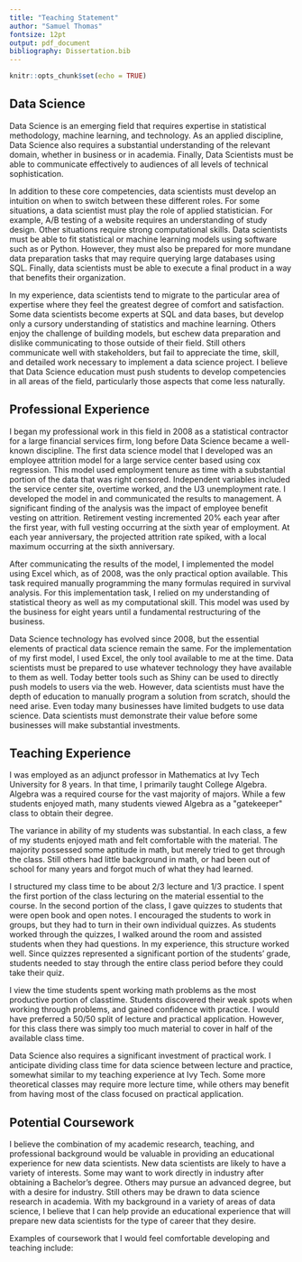 ```yaml
---
title: "Teaching Statement"
author: "Samuel Thomas"
fontsize: 12pt
output: pdf_document
bibliography: Dissertation.bib
---
```


```r
knitr::opts_chunk$set(echo = TRUE)
```

## Data Science

Data Science is an emerging field that requires expertise in statistical methodology, machine learning, and technology.  As an applied discipline, Data Science also requires a substantial understanding of the relevant domain, whether in business or in academia.  Finally, Data Scientists must be able to communicate effectively to audiences of all levels of technical sophistication.  

In addition to these core competencies, data scientists must develop an intuition on when to switch between these different roles.  For some situations, a data scientist must play the role of applied statistician.  For example, A/B testing of a website requires an understanding of study design.  Other situations require strong computational skills.  Data scientists must be able to fit statistical or machine learning models using software such as \textbf{\textsf{R}} or Python.  However, they must also be prepared for more mundane data preparation tasks that may require querying large databases using SQL.  Finally, data scientists must be able to execute a final product in a way that benefits their organization.  

In my experience, data scientists tend to migrate to the particular area of expertise where they feel the greatest degree of comfort and satisfaction.  Some data scientists become experts at SQL and data bases, but develop only a cursory understanding of statistics and machine learning.  Others enjoy the challenge of building models, but eschew data preparation and dislike communicating to those outside of their field.  Still others communicate well with stakeholders, but fail to appreciate the time, skill, and detailed work necessary to implement a data science project.  I believe that Data Science education must push students to develop competencies in all areas of the field, particularly those aspects that come less naturally.  

## Professional Experience

I began my professional work in this field in 2008 as a statistical contractor for a large financial services firm, long before Data Science became a well-known discipline.  The first data science model that I developed was an employee attrition model for a large service center based using cox regression.  This model used employment tenure as time with a substantial portion of the data that was right censored.  Independent variables included the service center site, overtime worked, and the U3 unemployment rate.  I developed the model in \textbf{\textsf{R}} and communicated the results to management.  A significant finding of the analysis was the impact of employee benefit vesting on attrition.  Retirement vesting incremented 20\% each year after the first year, with full vesting occurring at the sixth year of employment.  At each year anniversary, the projected attrition rate spiked, with a local maximum occurring at the sixth anniversary.  

After communicating the results of the model, I implemented the model using Excel which, as of 2008, was the only practical option available.  This task required manually programming the many formulas required in survival analysis.  For this implementation task, I relied on my understanding of statistical theory as well as my computational skill.  This model was used by the business for eight years until a fundamental restructuring of the business.  

Data Science technology has evolved since 2008, but the essential elements of practical data science remain the same.  For the implementation of my first model, I used Excel, the only tool available to me at the time.  Data scientists must be prepared to use whatever technology they have available to them as well.  Today better tools such as \textbf{\textsf{R}} Shiny can be used to directly push models to users via the web.  However, data scientists must have the depth of education to manually program a solution from scratch, should the need arise.  Even today many businesses have limited budgets to use data science.  Data scientists must demonstrate their value before some businesses will make substantial investments.  

## Teaching Experience

I was employed as an adjunct professor in Mathematics at Ivy Tech University for 8 years.  In that time, I primarily taught College Algebra.  Algebra was a required course for the vast majority of majors.  While a few students enjoyed math, many students viewed Algebra as a \"gatekeeper\" class to obtain their degree.  

The variance in ability of my students was substantial.  In each class, a few of my students enjoyed math and felt comfortable with the material.  The majority possessed some aptitude in math, but merely tried to get through the class.  Still others had little background in math, or had been out of school for many years and forgot much of what they had learned.  

I structured my class time to be about 2/3 lecture and 1/3 practice.  I spent the first portion of the class lecturing on the material essential to the course.  In the second portion of the class, I gave  quizzes to students that were open book and open notes.  I encouraged the students to work in groups, but they had to turn in their own individual quizzes.  As students worked through the quizzes, I walked around the room and assisted students when they had questions.  In my experience, this structure worked well.  Since quizzes represented a significant portion of the students' grade, students needed to stay through the entire class period before they could take their quiz.  

I view the time students spent working math problems as the most productive portion of classtime.  Students discovered their weak spots when working through problems, and gained confidence with practice.  I would have preferred a 50/50 split of lecture and practical application.  However, for this class there was simply too much material to cover in half of the available class time.  

Data Science also requires a significant investment of practical work.  I anticipate dividing class time for data science between lecture and practice, somewhat similar to my teaching experience at Ivy Tech.  Some more theoretical classes may require more lecture time, while others may benefit from having most of the class focused on practical application.  

## Potential Coursework

I believe the combination of my academic research, teaching, and professional background would be valuable in providing an educational experience for new data scientists.  New data scientists are likely to have a variety of interests.  Some may want to work directly in industry after obtaining a Bachelor's degree.  Others may pursue an advanced degree, but with a desire for industry.  Still others may be drawn to data science research in academia.  With my background in a variety of areas of data science, I believe that I can help provide an educational experience that will prepare new data scientists for the type of career that they desire.  

Examples of coursework that I would feel comfortable developing and teaching include:

\begin{itemize}
\item Introduction to Statistics
\item Introduction to Probability
\item Statistical Inference
\item Quality Control Statistics
\item Time Series and Forecasting
\item Bayesian Statistics
\item Statistical Computation using \textbf{\textsf{R}} and Python
\item Data Science Consulting
\item Machine Learning
\item Business Communication
\end{itemize}




